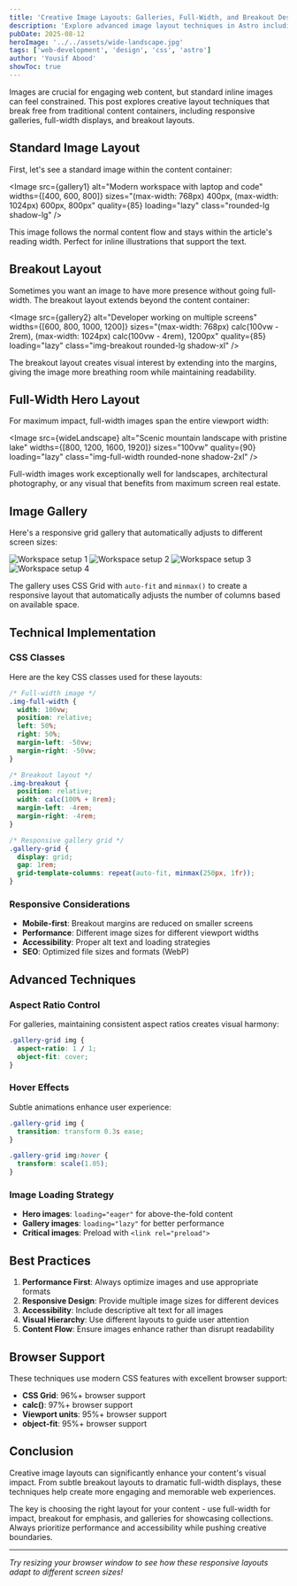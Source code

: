 ```yaml
---
title: 'Creative Image Layouts: Galleries, Full-Width, and Breakout Designs'
description: 'Explore advanced image layout techniques in Astro including responsive galleries, full-width hero images, and breakout layouts that extend beyond content containers'
pubDate: 2025-08-12
heroImage: '../../assets/wide-landscape.jpg'
tags: ['web-development', 'design', 'css', 'astro']
author: 'Yousif Abood'
showToc: true
---
```



Images are crucial for engaging web content, but standard inline images can feel constrained. This post explores creative layout techniques that break free from traditional content containers, including responsive galleries, full-width displays, and breakout layouts.

## Standard Image Layout

First, let's see a standard image within the content container:

<Image 
  src={gallery1} 
  alt="Modern workspace with laptop and code"
  widths={[400, 600, 800]}
  sizes="(max-width: 768px) 400px, (max-width: 1024px) 600px, 800px"
  quality={85}
  loading="lazy"
  class="rounded-lg shadow-lg"
/>

This image follows the normal content flow and stays within the article's reading width. Perfect for inline illustrations that support the text.

## Breakout Layout

Sometimes you want an image to have more presence without going full-width. The breakout layout extends beyond the content container:

<Image 
  src={gallery2} 
  alt="Developer working on multiple screens"
  widths={[600, 800, 1000, 1200]}
  sizes="(max-width: 768px) calc(100vw - 2rem), (max-width: 1024px) calc(100vw - 4rem), 1200px"
  quality={85}
  loading="lazy"
  class="img-breakout rounded-lg shadow-xl"
/>

The breakout layout creates visual interest by extending into the margins, giving the image more breathing room while maintaining readability.

## Full-Width Hero Layout

For maximum impact, full-width images span the entire viewport width:

<Image 
  src={wideLandscape} 
  alt="Scenic mountain landscape with pristine lake"
  widths={[800, 1200, 1600, 1920]}
  sizes="100vw"
  quality={90}
  loading="lazy"
  class="img-full-width rounded-none shadow-2xl"
/>

Full-width images work exceptionally well for landscapes, architectural photography, or any visual that benefits from maximum screen real estate.

## Image Gallery

Here's a responsive grid gallery that automatically adjusts to different screen sizes:

<div class="gallery-grid my-12">
  <Image 
    src={gallery1} 
    alt="Workspace setup 1"
    widths={[300, 400, 500]}
    sizes="(max-width: 768px) 250px, (max-width: 1024px) 300px, 400px"
    quality={85}
    loading="lazy"
  />
  <Image 
    src={gallery2} 
    alt="Workspace setup 2"
    widths={[300, 400, 500]}
    sizes="(max-width: 768px) 250px, (max-width: 1024px) 300px, 400px"
    quality={85}
    loading="lazy"
  />
  <Image 
    src={gallery3} 
    alt="Workspace setup 3"
    widths={[300, 400, 500]}
    sizes="(max-width: 768px) 250px, (max-width: 1024px) 300px, 400px"
    quality={85}
    loading="lazy"
  />
  <Image 
    src={gallery4} 
    alt="Workspace setup 4"
    widths={[300, 400, 500]}
    sizes="(max-width: 768px) 250px, (max-width: 1024px) 300px, 400px"
    quality={85}
    loading="lazy"
  />
</div>

The gallery uses CSS Grid with `auto-fit` and `minmax()` to create a responsive layout that automatically adjusts the number of columns based on available space.

## Technical Implementation

### CSS Classes

Here are the key CSS classes used for these layouts:

```css
/* Full-width image */
.img-full-width {
  width: 100vw;
  position: relative;
  left: 50%;
  right: 50%;
  margin-left: -50vw;
  margin-right: -50vw;
}

/* Breakout layout */
.img-breakout {
  position: relative;
  width: calc(100% + 8rem);
  margin-left: -4rem;
  margin-right: -4rem;
}

/* Responsive gallery grid */
.gallery-grid {
  display: grid;
  gap: 1rem;
  grid-template-columns: repeat(auto-fit, minmax(250px, 1fr));
}
```

### Responsive Considerations

- **Mobile-first**: Breakout margins are reduced on smaller screens
- **Performance**: Different image sizes for different viewport widths
- **Accessibility**: Proper alt text and loading strategies
- **SEO**: Optimized file sizes and formats (WebP)

## Advanced Techniques

### Aspect Ratio Control

For galleries, maintaining consistent aspect ratios creates visual harmony:

```css
.gallery-grid img {
  aspect-ratio: 1 / 1;
  object-fit: cover;
}
```

### Hover Effects

Subtle animations enhance user experience:

```css
.gallery-grid img {
  transition: transform 0.3s ease;
}

.gallery-grid img:hover {
  transform: scale(1.05);
}
```

### Image Loading Strategy

- **Hero images**: `loading="eager"` for above-the-fold content
- **Gallery images**: `loading="lazy"` for better performance
- **Critical images**: Preload with `<link rel="preload">`

## Best Practices

1. **Performance First**: Always optimize images and use appropriate formats
2. **Responsive Design**: Provide multiple image sizes for different devices
3. **Accessibility**: Include descriptive alt text for all images
4. **Visual Hierarchy**: Use different layouts to guide user attention
5. **Content Flow**: Ensure images enhance rather than disrupt readability

## Browser Support

These techniques use modern CSS features with excellent browser support:

- **CSS Grid**: 96%+ browser support
- **calc()**: 97%+ browser support  
- **Viewport units**: 95%+ browser support
- **object-fit**: 95%+ browser support

## Conclusion

Creative image layouts can significantly enhance your content's visual impact. From subtle breakout layouts to dramatic full-width displays, these techniques help create more engaging and memorable web experiences.

The key is choosing the right layout for your content - use full-width for impact, breakout for emphasis, and galleries for showcasing collections. Always prioritize performance and accessibility while pushing creative boundaries.

---

*Try resizing your browser window to see how these responsive layouts adapt to different screen sizes!*